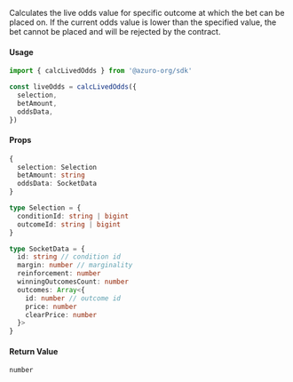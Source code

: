 Calculates the live odds value for specific outcome at which the bet can be placed on. If the current odds value is lower than the specified value, the bet cannot be placed and will be rejected by the contract.

#### Usage

```ts
import { calcLivedOdds } from '@azuro-org/sdk'

const liveOdds = calcLivedOdds({
  selection,
  betAmount,
  oddsData,
})
```

#### Props

```ts
{
  selection: Selection
  betAmount: string
  oddsData: SocketData
}
```

```ts
type Selection = {
  conditionId: string | bigint
  outcomeId: string | bigint
}

type SocketData = {
  id: string // condition id
  margin: number // marginality
  reinforcement: number
  winningOutcomesCount: number
  outcomes: Array<{
    id: number // outcome id
    price: number
    clearPrice: number
  }>
}
```

#### Return Value

`number`
